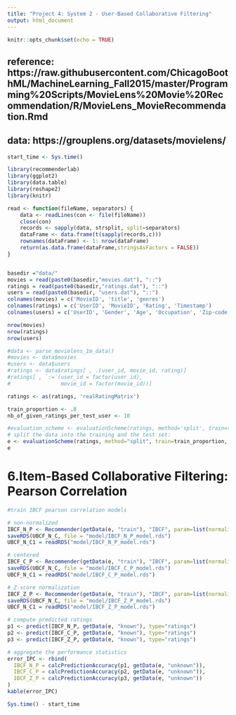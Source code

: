 ```yaml
---
title: "Project 4: System 2 - User-Based Collaborative Filtering"
output: html_document
---
```


```r
knitr::opts_chunk$set(echo = TRUE)
```

## reference: https://raw.githubusercontent.com/ChicagoBoothML/MachineLearning_Fall2015/master/Programming%20Scripts/MovieLens%20Movie%20Recommendation/R/MovieLens_MovieRecommendation.Rmd
## data: https://grouplens.org/datasets/movielens/

```r
start_time <- Sys.time()

library(recommenderlab)
library(ggplot2)
library(data.table)
library(reshape2)
library(knitr)

```


```r
read <- function(fileName, separators) {
    data <- readLines(con <- file(fileName))
    close(con)
    records <- sapply(data, strsplit, split=separators)
    dataFrame <- data.frame(t(sapply(records,c)))
    rownames(dataFrame) <- 1: nrow(dataFrame)
    return(as.data.frame(dataFrame,stringsAsFactors = FALSE))
}


basedir ="data/"
movies = read(paste0(basedir,"movies.dat"), "::")
ratings = read(paste0(basedir,"ratings.dat"), "::")
users = read(paste0(basedir, "users.dat"), "::")
colnames(movies) = c('MovieID', 'title', 'genres')
colnames(ratings) = c('UserID', 'MovieID', 'Rating', 'Timestamp')
colnames(users) = c('UserID', 'Gender', 'Age', 'Occupation', 'Zip-code')

```


```r
nrow(movies)
nrow(ratings)
nrow(users)

```

```r
#data <- parse_movielens_1m_data()
#movies <- data$movies
#users <- data$users
#ratings <- data$ratings[ , .(user_id, movie_id, rating)]
#ratings[ , `:=`(user_id = factor(user_id),
#                movie_id = factor(movie_id))]

ratings <- as(ratings, 'realRatingMatrix')
```

```r
train_proportion <- .8
nb_of_given_ratings_per_test_user <- 10

#evaluation_scheme <- evaluationScheme(ratings, method='split', train=train_proportion, k=1, given=nb_of_given_ratings_per_test_user)
# split the data into the training and the test set:
e <- evaluationScheme(ratings, method="split", train=train_proportion, given=15, goodRating=0)
e
```



# 6.Item-Based Collaborative Filtering: Pearson Correlation
```r
#train IBCF pearson correlation models

# non-normalized
IBCF_N_P <- Recommender(getData(e, "train"), "IBCF", param=list(normalize = NULL, method="pearson"))
saveRDS(UBCF_N_C, file = "model/IBCF_N_P_model.rds")
UBCF_N_C1 = readRDS("model/IBCF_N_P_model.rds")

# centered
IBCF_C_P <- Recommender(getData(e, "train"), "IBCF", param=list(normalize = "center",method="pearson"))
saveRDS(UBCF_N_C, file = "model/IBCF_C_P_model.rds")
UBCF_N_C1 = readRDS("model/IBCF_C_P_model.rds")

# Z-score normalization
IBCF_Z_P <- Recommender(getData(e, "train"), "IBCF", param=list(normalize = "Z-score",method="pearson"))
saveRDS(UBCF_N_C, file = "model/IBCF_Z_P_model.rds")
UBCF_N_C1 = readRDS("model/IBCF_Z_P_model.rds")

```


```r
# compute predicted ratings
p1 <- predict(IBCF_N_P, getData(e, "known"), type="ratings")
p2 <- predict(IBCF_C_P, getData(e, "known"), type="ratings")
p3 <- predict(IBCF_Z_P, getData(e, "known"), type="ratings")

# aggregate the performance statistics
error_IPC <- rbind(
  IBCF_N_P = calcPredictionAccuracy(p1, getData(e, "unknown")),
  IBCF_C_P = calcPredictionAccuracy(p2, getData(e, "unknown")),
  IBCF_Z_P = calcPredictionAccuracy(p3, getData(e, "unknown"))
)
kable(error_IPC)

```

```r
Sys.time() - start_time
```

